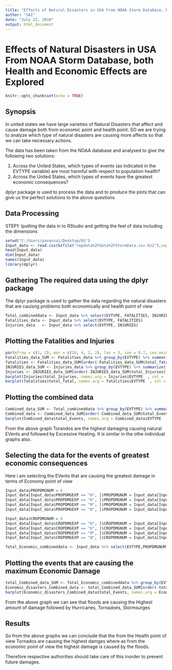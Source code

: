 ```yaml
---
title: "Effects of Natural Disasters in USA From NOAA Storm Database, both Health and Economic Effects are Explored"
author: "SAI"
date: "July 22, 2018"
output: html_document
---
```

# Effects of Natural Disasters in USA From NOAA Storm Database, both Health and Economic Effects are Explored
```r
knitr::opts_chunk$set(echo = TRUE)
```

## Synopsis
In united states we have large varieties of Natural Disasters that affect and cause damage both from economic point and 
health point. SO we are trying to analyze which type of natural disasters are causing more affects so that we can take necessary actions.

The data has been taken from the NOAA database and analysed to give the following two solutions:

1. Across the United States, which types of events (as indicated in the EVTYPE variable) are most harmful with respect to population health?
2. Across the United States, which types of events have the greatest economic consequences?

dplyr package is used to process the data and to produce the plots that can give us the perfect solutions to the above questions

## Data Processing
STEP1: Iputting the data in to RStudio and getting the feel of data including the dimensions
```r
setwd("C:/Users/pavansai/Desktop/DS")
Input_data <- read.csv(bzfile("repdata%2Fdata%2FStormData.csv.bz2"),sep = ",", header = TRUE)
head(Input_data)
dim(Input_data)
names(Input_data)
library(dplyr)
```

## Gathering The required data using the dplyr package

The dplyr package is used to gather the data regarding the natural disasters that are cauisng problems both economically and health point of view
```r
Total_combineddata <- Input_data %>% select(EVTYPE, FATALITIES, INJURIES)
Fatalities_data <- Input_data %>% select(EVTYPE, FATALITIES)
Injuries_data   <- Input_data %>% select(EVTYPE, INJURIES)
```

## Plotting the Fatalities and Injuries

```r
par(mfrow = c(1, 2), mar = c(10, 4, 2, 2), las = 3, cex = 0.7, cex.main = 1.4, cex.lab = 1.2)
Fatalities_data_SUM <- Fatalities_data %>% group_by(EVTYPE) %>% summarize(total_fatal = sum(FATALITIES))
fatalities <- Fatalities_data_SUM[order(-Fatalities_data_SUM$total_fatal), ][1:20,]
INJURIES_data_SUM <- Injuries_data %>% group_by(EVTYPE) %>% summarize(total_Injuries = sum(INJURIES))
Injuries <- INJURIES_data_SUM[order(-INJURIES_data_SUM$total_Injuries), ][1:20,]
barplot(Injuries$total_Injuries, names.arg = Injuries$EVTYPE  , col = 'red', main = "Events Harmful to Human population", ylab = "Number of Harmful Events")
barplot(fatalities$total_fatal, names.arg = fatalities$EVTYPE  , col = 'red', main = "Events Harmful to Human population", xlab = "Events", ylab = "Number of Harmful Events")
```


## Plotting the combined data
```r
Combined_data_SUM <- Total_combineddata %>% group_by(EVTYPE) %>% summarize(total_Events = sum(INJURIES) + sum(FATALITIES))
Combined_data <- Combined_data_SUM[order(-Combined_data_SUM$total_Events), ][1:20,]
barplot(Combined_data$total_Events, names.arg = Combined_data$EVTYPE  , col = 'red', main = "Events Harmful to Human population", ylab = "Number of Harmful Events")
```

From the above graph Torandos are the highest damaging causing natural EVents and followed by Excessive Heating.
It is similar in the othe individual graphs also.

## Selecting the data for the events of greatest economic consequences

Here i am selecting the EVents that are causing the greatest damage in terms of Economy point of view
```r
Input_data$PROPDMGNUM = 0
Input_data[Input_data$PROPDMGEXP == "H", ]$PROPDMGNUM = Input_data[Input_data$PROPDMGEXP == "H", ]$PROPDMG * 10^2
Input_data[Input_data$PROPDMGEXP == "K", ]$PROPDMGNUM = Input_data[Input_data$PROPDMGEXP == "K", ]$PROPDMG * 10^3
Input_data[Input_data$PROPDMGEXP == "M", ]$PROPDMGNUM = Input_data[Input_data$PROPDMGEXP == "M", ]$PROPDMG * 10^6
Input_data[Input_data$PROPDMGEXP == "B", ]$PROPDMGNUM = Input_data[Input_data$PROPDMGEXP == "B", ]$PROPDMG * 10^9

Input_data$CROPDMGNUM = 0
Input_data[Input_data$CROPDMGEXP == "H", ]$CROPDMGNUM = Input_data[Input_data$CROPDMGEXP == "H", ]$CROPDMG * 10^2
Input_data[Input_data$CROPDMGEXP == "K", ]$CROPDMGNUM = Input_data[Input_data$CROPDMGEXP == "K", ]$CROPDMG * 10^3
Input_data[Input_data$CROPDMGEXP == "M", ]$CROPDMGNUM = Input_data[Input_data$CROPDMGEXP == "M", ]$CROPDMG * 10^6
Input_data[Input_data$CROPDMGEXP == "B", ]$CROPDMGNUM = Input_data[Input_data$CROPDMGEXP == "B", ]$CROPDMG * 10^9

Total_Economic_combineddata <- Input_data %>% select(EVTYPE,PROPDMGNUM,CROPDMGNUM)
```

## Plotting the events that are causing the maximum Economic Damage

```r
total_Combined_data_SUM <- Total_Economic_combineddata %>% group_by(EVTYPE) %>% summarize(total_Events = sum(PROPDMGNUM) + sum(CROPDMGNUM))
Economic_disasters_Combined_data <- total_Combined_data_SUM[order(-total_Combined_data_SUM$total_Events), ][1:10,]
barplot(Economic_disasters_Combined_data$total_Events, names.arg = Economic_disasters_Combined_data$EVTYPE  , col = 'red', main = "Events Harmful to Human population", ylab = "Number of Harmful Events")
```


From the above graph we can see that floods are causing the Highest amount of damage followed by Hurricanes, Tornadoes, Stormsurges

## Results

So from the above graphs we can conclude that the from the Health point of view Tornados are causing the highest damges where as from the economic point of view the highest damage is caused by the floods. 

Therefore respective authorities should take care of this inorder to prevent future damages.